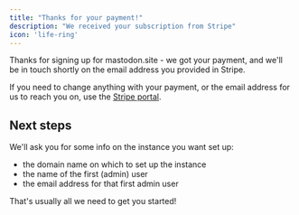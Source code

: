 ```yaml
---
title: "Thanks for your payment!"
description: "We received your subscription from Stripe"
icon: 'life-ring'
---
```


Thanks for signing up for mastodon.site - we got your payment, and we'll be in touch shortly on the email address you provided in Stripe.

If you need to change anything with your payment, or the email address for us to reach you on, use the [Stripe portal](https://billing.stripe.com/p/login/dR64ij3KJbrLdZm000).

## Next steps

We'll ask you for some info on the instance you want set up:

- the domain name on which to set up the instance
- the name of the first (admin) user
- the email address for that first admin user

That's usually all we need to get you started!